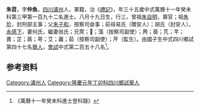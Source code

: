 {{明清人物信息框
| 姓名 = 朱苕
| 原名 =
| 圖片名稱= 
| 圖片大小 =
| 圖片說明 = 
| 最高職務 =
| 國家 = 大明 
| 爵位 =
| 籍貫 = [[四川|四川]][[瀘州|瀘州]]
| 族裔 = 
| 旗籍 = 
| 字號 = 
| 諡號 =
| 出生日期 = 八月十九日
| 出生地點 =
| 逝世日期 = 卒年不詳
| 逝世地點 =
| 墓葬 =
| 配偶 = 何氏翁氏
| 親屬 = 曾祖[[朱自明|朱自明]]，祖[[朱玠|朱玠]]，父[[朱子和|朱子和]]，前母易氏（贈安人）；胡氏（封安人）
| 出身 =
* 萬曆十一年癸未科進士
| 經歷 =
| 著作 =  
}}
'''朱苕'''{{BD|1549年||？年||}}，字'''仲魚'''，[[四川|四川]][[瀘州|瀘州]]人，軍籍，治《[[禮記|禮記]]》，年三十五歲中式萬曆十一年癸未科第三甲第一百九十二名進士。八月十九日生，行三，曾祖[[朱自明|朱自明]]，壽官；祖[[朱玠|朱玠]]，封刑部主事；父[[朱子和|朱子和]]，按察司僉事；前母易氏（贈安人）；胡氏（封安人）。[[永感下|永感下]]，妻何氏，繼妻翁氏；兄莢；𦶜；藻（按察司副使）；苪；葵；芃；芊；蕢；芷；蔣；萼；艾；藎；茹（按察司副使）；芹（監生）。由國子生中式四川鄉試第四十七名[[舉人|舉人]]，[[會試|會試]]中式第二百五十八名<ref>《萬曆十一年癸未科進士登科錄》</ref>。

== 参考资料 ==
{{reflist}}

{{萬曆十一年癸未科殿试金榜}}

{{Authority control}}

{{DEFAULTSORT:}}
[[Category:瀘州人|Category:瀘州人]]
[[Category:隆慶元年丁卯科四川鄉試舉人|Category:隆慶元年丁卯科四川鄉試舉人]]


{{明朝人物小作品}}